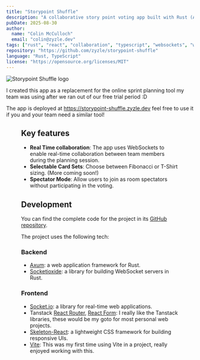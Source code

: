 ```yaml
---
title: "Storypoint Shuffle"
description: "A collaborative story point voting app built with Rust (Axum, Socketioxide) and React."
pubDate: 2025-08-30
author:
  name: "Colin McCulloch"
  email: "colin@zyzle.dev"
tags: ["rust", "react", "collaboration", "typescript", "websockets", "web-dev"]
repository: "https://github.com/zyzle/storypoint-shuffle"
language: "Rust, TypeScript"
license: "https://opensource.org/licenses/MIT"
---
```



<Image src={StorypointShuffleLogo} alt="Storypoint Shuffle logo" class="mx-auto" />

I created this app as a replacement for the online sprint planning tool my team was using after we ran out of our free trial period :D

The app is deployed at https://storypoint-shuffle.zyzle.dev feel free to use it if you and your team need a similar tool!

<Figure 
  filename={StorypointShuffleImg} 
  alt="Storypoint Shuffle main page" 
  title="Storypoint Shuffle main page"
  caption="The main room view of the app"
/>

## Key features

- **Real Time collaboration**: The app uses WebSockets to enable real-time collaboration between team members during the planning session.
- **Selectable Card Sets**: Choose between Fibonacci or T-Shirt sizing. (More coming soon!)
- **Spectator Mode**: Allow users to join as room spectators without participating in the voting.

## Development

You can find the complete code for the project in its [GitHub repository](https://github.com/zyzle/storypoint-shuffle).

The project uses the following tech:

### Backend

- [Axum](https://docs.rs/axum/latest/axum/): a web application framework for Rust.
- [Socketioxide](https://docs.rs/socketioxide/latest/socketioxide/): a library for building WebSocket servers in Rust.

### Frontend

- [Socket.io](https://socket.io/): a library for real-time web applications.
- Tanstack [React Router](https://tanstack.com/router/latest), [React Form](https://tanstack.com/form/latest): I really like the Tanstack libraries, these would be my goto for most personal web projects.
- [Skeleton-React](https://www.skeleton.dev/): a lightweight CSS framework for building responsive UIs.
- [Vite](https://vite.dev/): This was my first time using Vite in a project, really enjoyed working with this.